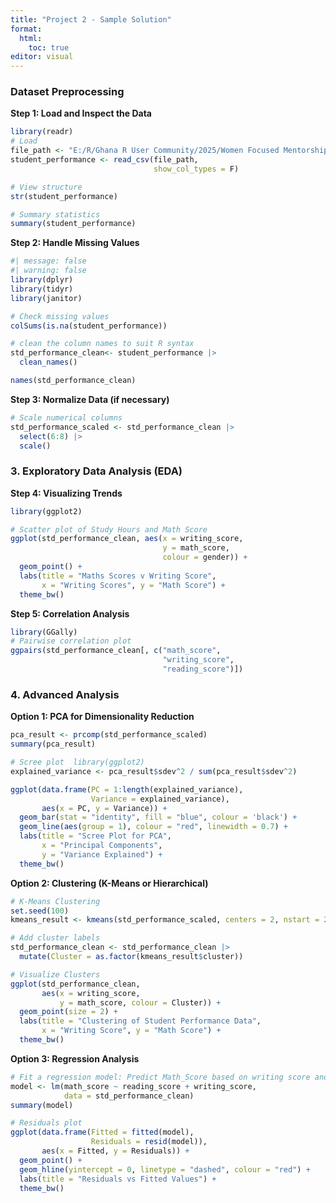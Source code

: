 ```yaml
---
title: "Project 2 - Sample Solution"
format: 
  html:
    toc: true
editor: visual
---
```


### Dataset Preprocessing

**Step 1: Load and Inspect the Data**

```r
library(readr)
# Load  
file_path <- "E:/R/Ghana R User Community/2025/Women Focused Mentorship 2025/data/student_performance2.csv"
student_performance <- read_csv(file_path, 
                                show_col_types = F)    

# View structure  
str(student_performance)    

# Summary statistics  
summary(student_performance)
```

**Step 2: Handle Missing Values**

```r
#| message: false
#| warning: false
library(dplyr) 
library(tidyr)  
library(janitor)

# Check missing values  
colSums(is.na(student_performance))    

# clean the column names to suit R syntax
std_performance_clean<- student_performance |>
  clean_names()

names(std_performance_clean)
```

**Step 3: Normalize Data (if necessary)**

```r
# Scale numerical columns  
std_performance_scaled <- std_performance_clean |>   
  select(6:8) |>    
  scale()
```

### 3. Exploratory Data Analysis (EDA)

**Step 4: Visualizing Trends**

```r
library(ggplot2)   

# Scatter plot of Study Hours and Math Score  
ggplot(std_performance_clean, aes(x = writing_score,
                                  y = math_score,
                                  colour = gender)) +      
  geom_point() +      
  labs(title = "Maths Scores v Writing Score",         
       x = "Writing Scores", y = "Math Score") +      
  theme_bw()
```

**Step 5: Correlation Analysis**

```r
library(GGally)    
# Pairwise correlation plot  
ggpairs(std_performance_clean[, c("math_score", 
                                  "writing_score", 
                                  "reading_score")])
```

### 4. Advanced Analysis

**Option 1: PCA for Dimensionality Reduction**

```r

pca_result <- prcomp(std_performance_scaled)  
summary(pca_result)    

# Scree plot  library(ggplot2)   
explained_variance <- pca_result$sdev^2 / sum(pca_result$sdev^2)    

ggplot(data.frame(PC = 1:length(explained_variance), 
                  Variance = explained_variance),                
       aes(x = PC, y = Variance)) +      
  geom_bar(stat = "identity", fill = "blue", colour = 'black') +      
  geom_line(aes(group = 1), colour = "red", linewidth = 0.7) +      
  labs(title = "Scree Plot for PCA",         
       x = "Principal Components",         
       y = "Variance Explained") +      
  theme_bw()
```

**Option 2: Clustering (K-Means or Hierarchical)**

```r
# K-Means Clustering  
set.seed(100)  
kmeans_result <- kmeans(std_performance_scaled, centers = 2, nstart = 20)    

# Add cluster labels  
std_performance_clean <- std_performance_clean |>    
  mutate(Cluster = as.factor(kmeans_result$cluster))    

# Visualize Clusters  
ggplot(std_performance_clean, 
       aes(x = writing_score,                                    
           y = math_score, colour = Cluster)) +   
  geom_point(size = 2) +      
  labs(title = "Clustering of Student Performance Data",         
       x = "Writing Score", y = "Math Score") +     
  theme_bw()
```

**Option 3: Regression Analysis**

```r
# Fit a regression model: Predict Math_Score based on writing score and reading score 
model <- lm(math_score ~ reading_score + writing_score,
            data = std_performance_clean)  
summary(model)    

# Residuals plot  
ggplot(data.frame(Fitted = fitted(model), 
                  Residuals = resid(model)),                
       aes(x = Fitted, y = Residuals)) +      
  geom_point() +      
  geom_hline(yintercept = 0, linetype = "dashed", colour = "red") +      
  labs(title = "Residuals vs Fitted Values") +      
  theme_bw()
```
